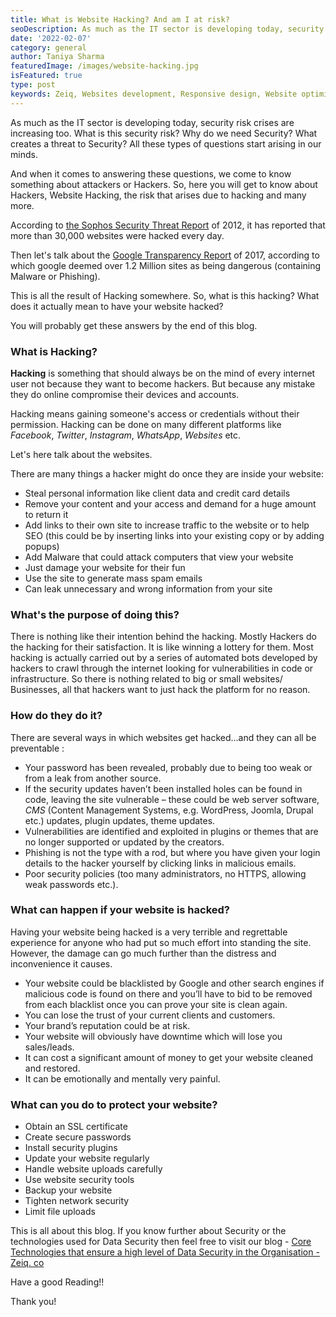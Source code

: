 ```yaml
---
title: What is Website Hacking? And am I at risk?
seoDescription: As much as the IT sector is developing today, security risk crises are increasing too. What is this security risk? Why do we need Security? What creates a threat to Security? All these types of questions start arising in our minds.
date: '2022-02-07'
category: general
author: Taniya Sharma
featuredImage: /images/website-hacking.jpg
isFeatured: true
type: post
keywords: Zeiq, Websites development, Responsive design, Website optimization, E-commerce development, Content management systems (CMS), Website security, Search engine optimization (SEO), JavaScript frameworks , React, Nextjs, Cloud hosting (e.g. AWS, Azure, Google Cloud)
---
```


As much as the IT sector is developing today, security risk crises are increasing too. What is this security risk? Why do we need Security? What creates a threat to Security? All these types of questions start arising in our minds.

And when it comes to answering these questions, we come to know something about attackers or Hackers. So, here you will get to know about Hackers, Website Hacking, the risk that arises due to hacking and many more.

According to [the Sophos Security Threat Report](https://www.sophos.com/medialibrary/pdfs/other/sophossecuritythreatreport2012.pdf) of 2012, it has reported that more than 30,000 websites were hacked every day.

Then let's talk about the [Google Transparency Report](https://transparencyreport.google.com/safe-browsing/) of 2017, according to which google deemed over 1.2 Million sites as being dangerous (containing Malware or Phishing).

This is all the result of Hacking somewhere. So, what is this hacking? What does it actually mean to have your website hacked?

You will probably get these answers by the end of this blog.

### What is Hacking?

**Hacking** is something that should always be on the mind of every internet user not because they want to become hackers. But because any mistake they do online compromise their devices and accounts.

Hacking means gaining someone's access or credentials without their permission. Hacking can be done on many different platforms like _Facebook_, _Twitter_, _Instagram_, _WhatsApp_, _Websites_ etc.

Let's here talk about the websites.

There are many things a hacker might do once they are inside your website:

- Steal personal information like client data and credit card details
- Remove your content and your access and demand for a huge amount to return it
- Add links to their own site to increase traffic to the website or to help SEO (this could be by inserting links into your existing copy or by adding popups)
- Add Malware that could attack computers that view your website
- Just damage your website for their fun
- Use the site to generate mass spam emails
- Can leak unnecessary and wrong information from your site

### What's the purpose of doing this?

There is nothing like their intention behind the hacking. Mostly Hackers do the hacking for their satisfaction. It is like winning a lottery for them. Most hacking is actually carried out by a series of automated bots developed by hackers to crawl through the internet looking for vulnerabilities in code or infrastructure. So there is nothing related to big or small websites/ Businesses, all that hackers want to just hack the platform for no reason.

### How do they do it?

There are several ways in which websites get hacked…and they can all be preventable :

- Your password has been revealed, probably due to being too weak or from a leak from another source.
- If the security updates haven’t been installed holes can be found in code, leaving the site vulnerable – these could be web server software, _CMS_ (Content Management Systems, e.g. WordPress, Joomla, Drupal etc.) updates, plugin updates, theme updates.
- Vulnerabilities are identified and exploited in plugins or themes that are no longer supported or updated by the creators.
- Phishing is not the type with a rod, but where you have given your login details to the hacker yourself by clicking links in malicious emails.
- Poor security policies (too many administrators, no HTTPS, allowing weak passwords etc.).

### What can happen if your website is hacked?

Having your website being hacked is a very terrible and regrettable experience for anyone who had put so much effort into standing the site. However, the damage can go much further than the distress and inconvenience it causes.

- Your website could be blacklisted by Google and other search engines if malicious code is found on there and you’ll have to bid to be removed from each blacklist once you can prove your site is clean again.
- You can lose the trust of your current clients and customers.
- Your brand’s reputation could be at risk.
- Your website will obviously have downtime which will lose you sales/leads.
- It can cost a significant amount of money to get your website cleaned and restored.
- It can be emotionally and mentally very painful.

### What can you do to protect your website?

- Obtain an SSL certificate
- Create secure passwords
- Install security plugins
- Update your website regularly
- Handle website uploads carefully
- Use website security tools
- Backup your website
- Tighten network security
- Limit file uploads

This is all about this blog. If you know further about Security or the technologies used for Data Security then feel free to visit our blog - [Core Technologies that ensure a high level of Data Security in the Organisation - Zeiq. co](https://www.zeiq.co/posts/core-technologies-that-ensure-a-high-level-of-data-security-in-the-organisation/)

Have a good Reading!!

Thank you!
